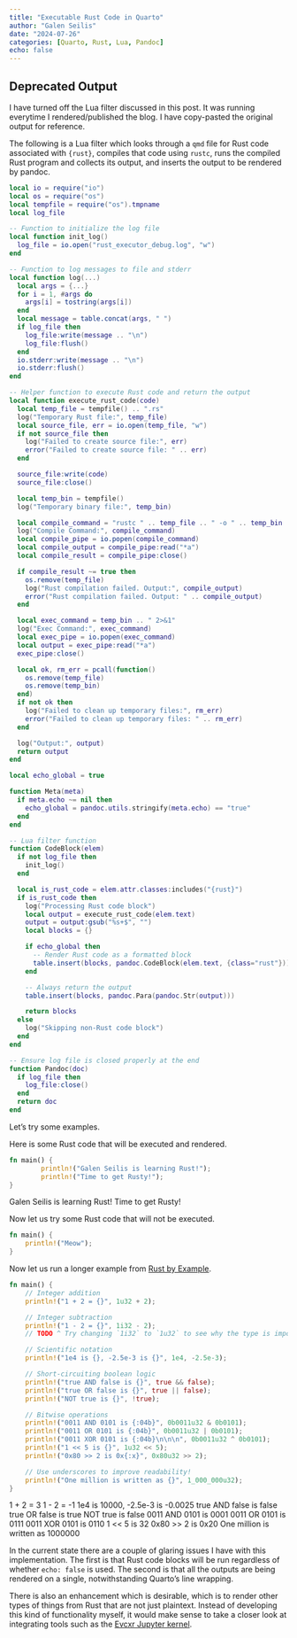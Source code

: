 ```yaml
---
title: "Executable Rust Code in Quarto"
author: "Galen Seilis"
date: "2024-07-26"
categories: [Quarto, Rust, Lua, Pandoc]
echo: false
---
```


::: {.callout-caution}
## Deprecated Output

I have turned off the Lua filter discussed in this post. It was running everytime I rendered/published the blog. I have copy-pasted the original output for reference.
:::

The following is a Lua filter which looks through a `qmd` file for Rust code associated with `{rust}`, compiles that code using `rustc`, runs the compiled Rust program and collects its output, and inserts the output to be rendered by pandoc.

```lua
local io = require("io")
local os = require("os")
local tempfile = require("os").tmpname
local log_file

-- Function to initialize the log file
local function init_log()
  log_file = io.open("rust_executor_debug.log", "w")
end

-- Function to log messages to file and stderr
local function log(...)
  local args = {...}
  for i = 1, #args do
    args[i] = tostring(args[i])
  end
  local message = table.concat(args, " ")
  if log_file then
    log_file:write(message .. "\n")
    log_file:flush()
  end
  io.stderr:write(message .. "\n")
  io.stderr:flush()
end

-- Helper function to execute Rust code and return the output
local function execute_rust_code(code)
  local temp_file = tempfile() .. ".rs"
  log("Temporary Rust file:", temp_file)
  local source_file, err = io.open(temp_file, "w")
  if not source_file then
    log("Failed to create source file:", err)
    error("Failed to create source file: " .. err)
  end

  source_file:write(code)
  source_file:close()

  local temp_bin = tempfile()
  log("Temporary binary file:", temp_bin)

  local compile_command = "rustc " .. temp_file .. " -o " .. temp_bin .. " 2>&1"
  log("Compile Command:", compile_command)
  local compile_pipe = io.popen(compile_command)
  local compile_output = compile_pipe:read("*a")
  local compile_result = compile_pipe:close()

  if compile_result ~= true then
    os.remove(temp_file)
    log("Rust compilation failed. Output:", compile_output)
    error("Rust compilation failed. Output: " .. compile_output)
  end

  local exec_command = temp_bin .. " 2>&1"
  log("Exec Command:", exec_command)
  local exec_pipe = io.popen(exec_command)
  local output = exec_pipe:read("*a")
  exec_pipe:close()

  local ok, rm_err = pcall(function()
    os.remove(temp_file)
    os.remove(temp_bin)
  end)
  if not ok then
    log("Failed to clean up temporary files:", rm_err)
    error("Failed to clean up temporary files: " .. rm_err)
  end

  log("Output:", output)
  return output
end

local echo_global = true

function Meta(meta)
  if meta.echo ~= nil then
    echo_global = pandoc.utils.stringify(meta.echo) == "true"
  end
end

-- Lua filter function
function CodeBlock(elem)
  if not log_file then
    init_log()
  end

  local is_rust_code = elem.attr.classes:includes("{rust}")
  if is_rust_code then
    log("Processing Rust code block")
    local output = execute_rust_code(elem.text)
    output = output:gsub("%s+$", "")
    local blocks = {}

    if echo_global then
      -- Render Rust code as a formatted block
      table.insert(blocks, pandoc.CodeBlock(elem.text, {class="rust"}))
    end

    -- Always return the output
    table.insert(blocks, pandoc.Para(pandoc.Str(output)))

    return blocks
  else
    log("Skipping non-Rust code block")
  end
end

-- Ensure log file is closed properly at the end
function Pandoc(doc)
  if log_file then
    log_file:close()
  end
  return doc
end
```

Let's try some examples.

Here is some Rust code that will be executed and rendered.

```rust
fn main() {
        println!("Galen Seilis is learning Rust!");
        println!("Time to get Rusty!");
}
```
Galen Seilis is learning Rust! Time to get Rusty!


Now let us try some Rust code that will not be executed.


```rust
fn main() {
    println!("Meow");
}
```

Now let us run a longer example from [Rust by Example](https://doc.rust-lang.org/rust-by-example/primitives/literals.html).

```rust
fn main() {
    // Integer addition
    println!("1 + 2 = {}", 1u32 + 2);

    // Integer subtraction
    println!("1 - 2 = {}", 1i32 - 2);
    // TODO ^ Try changing `1i32` to `1u32` to see why the type is important

    // Scientific notation
    println!("1e4 is {}, -2.5e-3 is {}", 1e4, -2.5e-3);

    // Short-circuiting boolean logic
    println!("true AND false is {}", true && false);
    println!("true OR false is {}", true || false);
    println!("NOT true is {}", !true);

    // Bitwise operations
    println!("0011 AND 0101 is {:04b}", 0b0011u32 & 0b0101);
    println!("0011 OR 0101 is {:04b}", 0b0011u32 | 0b0101);
    println!("0011 XOR 0101 is {:04b}\n\n\n", 0b0011u32 ^ 0b0101);
    println!("1 << 5 is {}", 1u32 << 5);
    println!("0x80 >> 2 is 0x{:x}", 0x80u32 >> 2);

    // Use underscores to improve readability!
    println!("One million is written as {}", 1_000_000u32);
}
```
1 + 2 = 3 1 - 2 = -1 1e4 is 10000, -2.5e-3 is -0.0025 true AND false is false true OR false is true NOT true is false 0011 AND 0101 is 0001 0011 OR 0101 is 0111 0011 XOR 0101 is 0110 1 << 5 is 32 0x80 >> 2 is 0x20 One million is written as 1000000

In the current state there are a couple of glaring issues I have with this implementation. The first is that Rust code blocks will be run regardless of whether `echo: false` is used. The second is that all the outputs are being rendered on a single, notwithstanding Quarto's line wrapping. 

There is also an enhancement which is desirable, which is to render other types of things from Rust that are not just plaintext. Instead of developing this kind of functionality myself, it would make sense to take a closer look at integrating tools such as the [Evcxr Jupyter kernel](https://github.com/evcxr/evcxr/blob/main/evcxr_jupyter/README.md).
